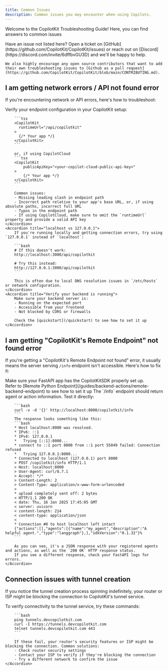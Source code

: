 ```yaml
---
title: Common Issues
description: Common issues you may encounter when using Copilots.
---
```



Welcome to the CopilotKit Troubleshooting Guide! Here, you can find answers to common issues

<Callout>
    Have an issue not listed here? Open a ticket on [GitHub](https://github.com/CopilotKit/CopilotKit/issues) or reach out on [Discord](https://discord.com/invite/6dffbvGU3D)
    and we'll be happy to help.

    We also highly encourage any open source contributors that want to add their own troubleshooting issues to [Github as a pull request](https://github.com/CopilotKit/CopilotKit/blob/main/CONTRIBUTING.md).

</Callout>

## I am getting network errors / API not found error

If you're encountering network or API errors, here's how to troubleshoot:

<Accordions>
    <Accordion title="Check your endpoint configuration">
        Verify your endpoint configuration in your CopilotKit setup:

        ```tsx
        <CopilotKit
          runtimeUrl="/api/copilotkit"
        >
          {/* Your app */}
        </CopilotKit>
        ```

        or, if using CopilotCloud
        ```tsx
        <CopilotKit
            publicApiKey="<your-copilot-cloud-public-api-key>"
        >
            {/* Your app */}
        </CopilotKit>
        ```

        Common issues:
        - Missing leading slash in endpoint path
        - Incorrect path relative to your app's base URL, or, if using absolute paths, incorrect full URL
        - Typos in the endpoint path
        - If using CopilotCloud, make sure to omit the `runtimeUrl` property and provide a valid API key
    </Accordion>
    <Accordion title="localhost vs 127.0.0.1">
        If you're running locally and getting connection errors, try using `127.0.0.1` instead of `localhost`:

        ```bash
        # If this doesn't work:
        http://localhost:3000/api/copilotkit

        # Try this instead:
        http://127.0.0.1:3000/api/copilotkit
        ```

        This is often due to local DNS resolution issues in `/etc/hosts` or network configuration.
    </Accordion>
    <Accordion title="Verify your backend is running">
        Make sure your backend server is:
        - Running on the expected port
        - Accessible from your frontend
        - Not blocked by CORS or firewalls

        Check the [quickstart](/quickstart) to see how to set it up
    </Accordion>

</Accordions>

## I am getting "CopilotKit's Remote Endpoint" not found error

If you're getting a "CopilotKit's Remote Endpoint not found" error, it usually means the server serving `/info` endpoint isn't accessible. Here's how to fix it:

<Accordions>
    <Accordion title="Check your FastAPI setup (if using pytho's FastAPI)">
        Make sure your FastAPI app has the CopilotKitSDK properly set up.<br/>
        Refer to [Remote Python Endpoint](/guides/backend-actions/remote-backend-endpoint) to see how to set it up
    </Accordion>
    <Accordion title="Test your endpoint">
        The `/info` endpoint should return agent or action information. Test it directly:

        ```bash
        curl -v -d '{}' http://localhost:8000/copilotkit/info
        ```
        The response looks something like this:
        ```bash
        * Host localhost:8000 was resolved.
        * IPv6: ::1
        * IPv4: 127.0.0.1
        *   Trying [::1]:8000...
        * connect to ::1 port 8000 from ::1 port 55049 failed: Connection refused
        *   Trying 127.0.0.1:8000...
        * Connected to localhost (127.0.0.1) port 8000
        > POST /copilotkit/info HTTP/1.1
        > Host: localhost:8000
        > User-Agent: curl/8.7.1
        > Accept: */*
        > Content-Length: 2
        > Content-Type: application/x-www-form-urlencoded
        >
        * upload completely sent off: 2 bytes
        < HTTP/1.1 200 OK
        < date: Thu, 16 Jan 2025 17:45:05 GMT
        < server: uvicorn
        < content-length: 214
        < content-type: application/json
        <
        * Connection #0 to host localhost left intact
        {"actions":[],"agents":[{"name":"my_agent","description":"A helpful agent.","type":"langgraph"},],"sdkVersion":"0.1.32"}%
        ```

        As you can see, it's a JSON response with your registered agents and actions, as well as the `200 OK` HTTP response status.
        If you see a different response, check your FastAPI logs for errors.
    </Accordion>

</Accordions>

## Connection issues with tunnel creation

If you notice the tunnel creation process spinning indefinitely, your router or ISP might be blocking the connection to CopilotKit's tunnel service.

<Accordions>
    <Accordion title="Router or ISP blocking tunnel connections">
        To verify connectivity to the tunnel service, try these commands:

        ```bash
        ping tunnels.devcopilotkit.com
        curl -I https://tunnels.devcopilotkit.com
        telnet tunnels.devcopilotkit.com 443
        ```

        If these fail, your router's security features or ISP might be blocking the connection. Common solutions:
        - Check router security settings
        - Contact your ISP to verify if they're blocking the connection
        - Try a different network to confirm the issue
    </Accordion>

</Accordions>

